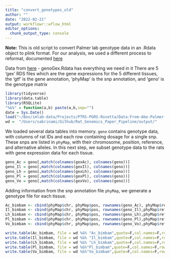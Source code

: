 ```yaml
---
title: "convert_genotypes_old"
author: ""
date: "2022-02-21"
output: workflowr::wflow_html
editor_options:
  chunk_output_type: console
---
```


**Note:** This is old script to convert Palmer lab genotype data in an .Rdata object to plink format. For our analysis, we used a different process to reformat, documented [here](analysis/generate_plink_format_genotypes.Rmd)

Data from [here](https://uchicago.app.box.com/folder/102043737114) - genoGex.Rdata has everything we need in it
There are 5 'gex' RDS files which are the gene expressions for the 5 different tissues, the 'gtf' is the gene annotation, 'phyMap' is the snp annotation, and 'geno' is the genotype matrix

```r
library(tidyverse)
library(data.table)
library(RSQLite)
"%&%" = function(a,b) paste(a,b,sep="")
date = Sys.Date()
load("~/Box/imlab-data/Projects/PTRS-PGRS-Rosetta/Data-From-Abe-Palmer-Lab/Rdata/genoGex.RData")
wd =  "/Users/sabrinami/Github/Rat_Genomics_Paper_Pipeline/output/"
```

We loaded several data tables into memory. `geno` contains genotype data, with columns of rat IDs and each row containing dosage for a single snp. These snps are listed in `phyMap`, with their chromosome, position, reference, and alternative alleles. In this next step, we subset genotype data to the rats with gene expression data for each tissue.

```r
geno_Ac = geno[,match(colnames(gexAc), colnames(geno))]
geno_Il = geno[,match(colnames(gexIl), colnames(geno))]
geno_Lh = geno[,match(colnames(gexLh), colnames(geno))]
geno_Pl = geno[,match(colnames(gexPl), colnames(geno))]
geno_Vo = geno[,match(colnames(gexVo), colnames(geno))]
```

Adding information from the snp annotation file `phyMap`, we generate a genotype file for each tissue.

```r
Ac_bimbam <- cbind(phyMap$chr, phyMap$pos, rownames(geno_Ac), phyMap$refAllele, phyMap$effectAllele, geno_Ac)
Il_bimbam <- cbind(phyMap$chr, phyMap$pos, rownames(geno_Il),phyMap$refAllele, phyMap$effectAllele,  geno_Il)
Lh_bimbam <- cbind(phyMap$chr, phyMap$pos, rownames(geno_Lh),phyMap$refAllele, phyMap$effectAllele,  geno_Lh)
Pl_bimbam <- cbind(phyMap$chr, phyMap$pos, rownames(geno_Pl),phyMap$refAllele, phyMap$effectAllele,  geno_Pl)
Vo_bimbam <- cbind(phyMap$chr, phyMap$pos, rownames(geno_Vo),phyMap$refAllele, phyMap$effectAllele,  geno_Vo)

```

```r
write.table(Ac_bimbam, file = wd %&% "Ac_bimbam",quote=F,col.names=F,row.names=F)
write.table(Il_bimbam, file = wd %&% "Il_bimbam",quote=F,col.names=F,row.names=F)
write.table(Lh_bimbam, file = wd %&% "Lh_bimbam",quote=F,col.names=F,row.names=F)
write.table(Pl_bimbam, file = wd %&%"Pl_bimbam",quote=F,col.names=F,row.names=F)
write.table(Vo_bimbam, file = wd %&%"Vo_bimbam",quote=F,col.names=F,row.names=F)
```
